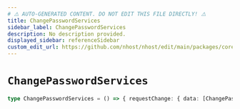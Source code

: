 ```yaml
---
# ⚠️ AUTO-GENERATED CONTENT. DO NOT EDIT THIS FILE DIRECTLY! ⚠️
title: ChangePasswordServices
sidebar_label: ChangePasswordServices
description: No description provided.
displayed_sidebar: referenceSidebar
custom_edit_url: https://github.com/nhost/nhost/edit/main/packages/core/src/machines/change-password.ts#L21
---
```


# `ChangePasswordServices`

```ts
type ChangePasswordServices = () => { requestChange: { data: [ChangePasswordResponse](/reference/docgen/javascript/auth/types/change-password-response) } }
```
